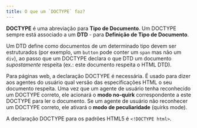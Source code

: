 ```yaml
---
title: O que um `DOCTYPE` faz?
---
```


**DOCTYPE** é uma abreviação para **Tipo de Documento**. Um DOCTYPE sempre está associado a um **DTD** - para **Definição de Tipo de Documento**.

Um DTD define como documentos de um determinado tipo devem ser estruturados (por exemplo, um `button` pode conter um `span` mas não um `div`), ao passo que um DOCTYPE declara o que DTD um documento _supostamente_ respeita (ex.: este documento respeita o HTML DTD).

Para páginas web, a declaração DOCTYPE é necessária. É usado para dizer aos agentes do usuário qual versão das especificações HTML o seu documento respeita. Uma vez que um agente de usuário tenha reconhecido um DOCTYPE correto, ele acionará o **modo no-quirk** correspondente a este DOCTYPE para ler o documento. Se um agente de usuário não reconhecer um DOCTYPE correto, ele ativará o **modo de peculiaridade** (quirks mode).

A declaração DOCTYPE para os padrões HTML5 é `<!DOCTYPE html>`.

